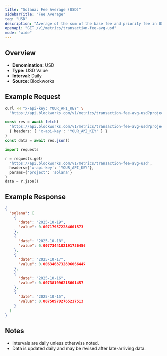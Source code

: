 ```yaml
---
title: "Solana: Fee Average (USD)"
sidebarTitle: "Fee Average"
tag: "USD"
description: "Average of the sum of the base fee and priority fee in USD that day"
openapi: "GET /v1/metrics/transaction-fee-avg-usd"
mode: "wide"
---
```


## Overview

- **Denomination:** USD
- **Type:** USD Value
- **Interval:** Daily
- **Source:** Blockworks

## Example Request

<CodeGroup>

```bash cURL
curl -H "x-api-key: YOUR_API_KEY" \
  "https://api.blockworks.com/v1/metrics/transaction-fee-avg-usd?project=solana"
```

```typescript TypeScript
const res = await fetch(
  'https://api.blockworks.com/v1/metrics/transaction-fee-avg-usd?project=solana',
  { headers: { 'x-api-key': 'YOUR_API_KEY' } }
)
const data = await res.json()
```

```python Python
import requests

r = requests.get(
  'https://api.blockworks.com/v1/metrics/transaction-fee-avg-usd',
  headers={'x-api-key': 'YOUR_API_KEY'},
  params={'project': 'solana'}
)
data = r.json()
```

</CodeGroup>

## Example Response

```json
{
  "solana": [
    {
      "date": "2025-10-19",
      "value": 0.007179572284601573
    },
    {
      "date": "2025-10-18",
      "value": 0.0077344102191786454
    },
    {
      "date": "2025-10-17",
      "value": 0.0063468732896066445
    },
    {
      "date": "2025-10-16",
      "value": 0.007381996215601457
    },
    {
      "date": "2025-10-15",
      "value": 0.007509792765217513
    }
  ]
}
```

## Notes
- Intervals are daily unless otherwise noted.
- Data is updated daily and may be revised after late-arriving data.